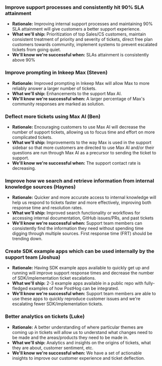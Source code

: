 ### Improve support processes and consistently hit 90% SLA attainment <TeamMember name="Abigail Richardson" photo />
- **Rationale:** Improving internal support processes and maintaining 90% SLA attainment will give customers a better support experience.
- **What we'll ship:** Prioritization of top Sales/CS customers, maintain consistent treatment of priority and severity of tickets, direct free plan customers towards community, implement systems to prevent escalated tickets from going quiet.
- **We'll know we're successful when:** SLAs attainment is consistently above 90%

### Improve prompting in Inkeep Max (Steven)
- **Rationale:** Improved prompting in Inkeep Max will allow Max to more reliably answer a larger number of tickets.
- **What we'll ship:** Enhancements to the support Max AI.
- **We'll know we're successful when:** A larger percentage of Max's community responses are marked as solution.

### Deflect more tickets using Max AI (Ben)
- **Rationale:** Encouraging customers to use Max AI will decrease the number of support tickets, allowing us to focus time and effort on more complicated tickets.
- **What we'll ship:** Improvements to the way Max is used in the support sidebar so that more customers are directed to use Max AI and/or their questions are run through Max AI as a precursor to sending the ticket to support.
- **We'll know we're successful when:** The support contact rate is decreasing.

### Improve how we search and retrieve information from internal knowledge sources (Haynes)
- **Rationale:** Quicker and more accurate access to internal knowledge will help us respond to tickets faster and more effectively, improving both response time and resolution rates.
- **What we'll ship:** Improved search functionality or workflows for accessing internal documentation, GitHub issues/PRs, and past tickets
- **We'll know we're successful when:** Support team members can consistently find the information they need without spending time digging through multiple sources. First response time (FRT) should be trending down.

### Create SDK example apps which can be used internally by the support team (Joshua)
- **Rationale:** Having SDK example apps available to quickly get up and running will improve support response times and decrease the number of SDK/implementation ticket escalations.
- **What we'll ship:** 2-3 example apps available in a public repo with fully-fledged examples of how PostHog can be integrated.
- **We'll know we're successful when:** Support team members are able to use these apps to quickly reproduce customer issues and we're escalating fewer SDK/implementation tickets.

### Better analytics on tickets (Luke)
- **Rationale:** A better understanding of where particular themes are coming up in tickets will allow us to understand what changes need to be made and the areas/products they need to be made in.
- **What we'll ship:** Analytics and insights on the origins of tickets, what they are about, customer sentiment, etc.
- **We'll know we're successful when:** We have a set of actionable insights to improve our customer experience and ticket deflection.
